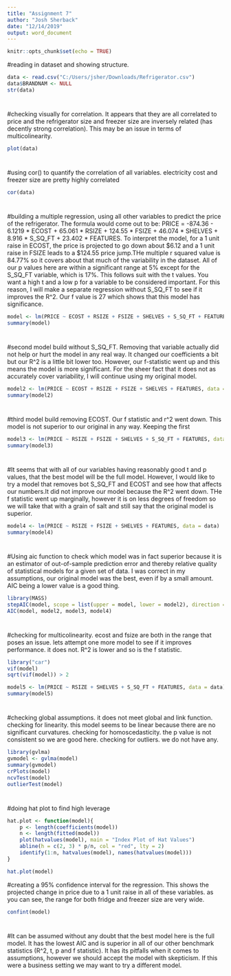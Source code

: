 ---
title: "Assignment 7"
author: "Josh Sherback"
date: "12/14/2019"
output: word_document
---

```{r setup, include=FALSE}
knitr::opts_chunk$set(echo = TRUE)
```

#reading in dataset and showing structure.
```{r}
data <- read.csv("C:/Users/jsher/Downloads/Refrigerator.csv")
data$BRANDNAM <- NULL
str(data)
```

#

#checking visually for correlation. It appears that they are all correlated to price and the refrigerator size and freezer size are inversely related (has decently strong correlation). This may be an issue in terms of multicolinearity.
```{r}
plot(data)
```
#

#using cor() to quantify the correlation of all variables. electricity cost and freezer size are pretty highly correlated
```{r}
cor(data)
```
#

#building a multiple regression, using all other variables to predict the price of the refrigerator. The formula would come out to be: PRICE = -874.36 - 6.1219 * ECOST + 65.061 * RSIZE + 124.55 * FSIZE + 46.074 * SHELVES + 8.916 * S_SQ_FT + 23.402 * FEATURES. To interpret the model, for a 1 unit raise in ECOST, the price is projected to go down about $6.12 and a 1 unit raise in FSIZE leads to a $124.55 price jump.THe multiple r squared value is 84.77% so it covers about that much of the variability in the dataset. All of our p values here are within a significant range at 5% except for the S_SQ_FT variable, which is 17%. This follows suit with the t values. You want a high t and a low p for a variable to be considered important. For this reason, I will make a separate regression without S_SQ_FT to see if it improves the R^2. Our f value is 27 which shows that this model has significance.
```{r}
model <- lm(PRICE ~ ECOST + RSIZE + FSIZE + SHELVES + S_SQ_FT + FEATURES, data = data)
summary(model)
```

#

#second model build without S_SQ_FT. Removing that variable actually did not help or hurt the model in any real way. It changed our coefficients a bit but our R^2 is a little bit lower too. However, our f-statistic went up and this means the model is more significant. For the sheer fact that it does not as accurately cover variability, I will continue using my original model.
```{r}
model2 <- lm(PRICE ~ ECOST + RSIZE + FSIZE + SHELVES + FEATURES, data = data)
summary(model2)
```
#

#third model build removing ECOST. Our f statistic and r^2 went down. This model is not superior to our original in any way. Keeping the first
```{r}
model3 <- lm(PRICE ~ RSIZE + FSIZE + SHELVES + S_SQ_FT + FEATURES, data = data)
summary(model3)
```
#

#It seems that with all of our variables having reasonably good t and p values, that the best model will be the full model. However, I would like to try a model that removes bot S_SQ_FT and ECOST and see how that affects our numbers.It did not improve our model because the R^2 went down. THe f statistic went up marginally, however it is on less degrees of freedom so we will take that with a grain of salt and still say that the original model is superior.
```{r}
model4 <- lm(PRICE ~ RSIZE + FSIZE + SHELVES + FEATURES, data = data)
summary(model4)
```

#

#Using aic function to check which model was in fact superior because it is an estimator of out-of-sample prediction error and thereby relative quality of statistical models for a given set of data. I was correct in my assumptions, our original model was the best, even if by a small amount. AIC being a lower value is a good thing.
```{r}
library(MASS)
stepAIC(model, scope = list(upper = model, lower = model2), direction = "backward")
AIC(model, model2, model3, model4)
```
#

#checking for multicolinearity. ecost and fsize are both in the range that poses an issue. lets attempt one more model to see if it improves performance. it does not. R^2 is lower and so is the f statistic.
```{r}
library("car")
vif(model)
sqrt(vif(model)) > 2

model5 <- lm(PRICE ~ RSIZE + SHELVES + S_SQ_FT + FEATURES, data = data)
summary(model5)
```
#

#checking global assumptions. it does not meet global and link function. checking for linearity. this model seems to be linear because there are no significant curvatures. checking for homoscedasticity. the p value is not consistent so we are good here. checking for outliers. we do not have any.
```{r}
library(gvlma)
gvmodel <- gvlma(model)
summary(gvmodel)
crPlots(model)
ncvTest(model)
outlierTest(model)
```
#

#doing hat plot to find high leverage
```{r}
hat.plot <- function(model){
    p <- length(coefficients(model))
    n <- length(fitted(model))
    plot(hatvalues(model), main = "Index Plot of Hat Values")
    abline(h = c(2, 3) * p/n, col = "red", lty = 2)
    identify(1:n, hatvalues(model), names(hatvalues(model)))
}

hat.plot(model)
```


#creating a 95% confidence interval for the regression. This shows the projected change in price due to a 1 unit raise in all of these variables. as you can see, the range for both fridge and freezer size are very wide.
```{r}
confint(model)
```
#

#It can be assumed without any doubt that the best model here is the full model. It has the lowest AIC and is superior in all of our other benchmark statistics (R^2, t, p and f statistic). It has its pitfalls when it comes to assumptions, however we should accept the model with skepticism. If this were a business setting we may want to try a different model.


















